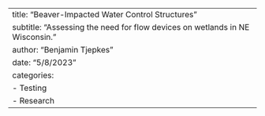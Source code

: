 ---
title: "Beaver-Impacted Water Control Structures"
subtitle: "Assessing the need for flow devices on wetlands in NE Wisconsin."
author: "Benjamin Tjepkes"
date: "5/8/2023"
categories:
  - Testing
  - Research
---